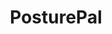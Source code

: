 ---
title: "PosturePal"
publishedAt: "2025-02-18"
summary: "PosturePal is an intelligent posture optimization app utilizing Mistral-based transformer models, real-time pose detection, and React Native, integrating TensorFlow Lite, MediaPipe, and on-device sensor fusion with cloud-synced analytics, dynamic feedback loops, and adaptive 
scoring algorithms to enhance ergonomic health, user engagement, and mobile-first wellness through edge AI and multimodal monitoring."
images:
  - "/images/projects/project-01/pp1.jpg"
  - "/images/projects/project-01/pp2.jpg"
  - "/images/projects/project-01/pp3.jpg"
link: "https://devpost.com/software/posturepal-12uehc#updates"
---
